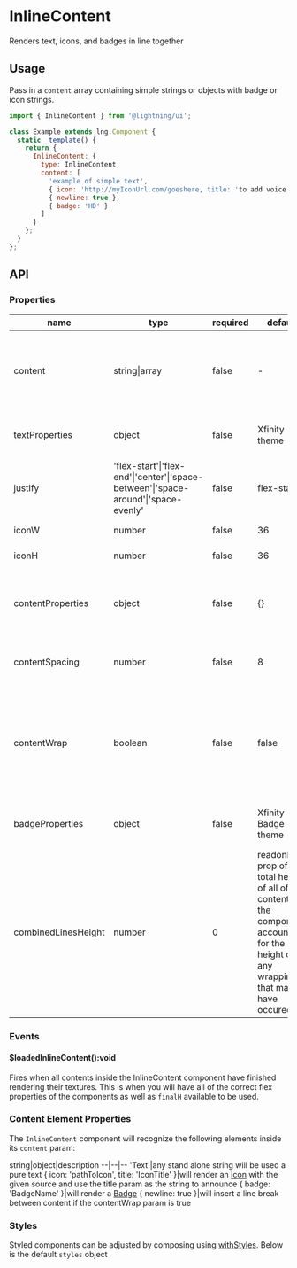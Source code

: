 
# InlineContent

Renders text, icons, and badges in line together

## Usage

Pass in a `content` array containing simple strings or objects with badge or icon strings.

```js
import { InlineContent } from '@lightning/ui';

class Example extends lng.Component {
  static _template() {
    return {
      InlineContent: {
        type: InlineContent,
        content: [
          'example of simple text',
          { icon: 'http://myIconUrl.com/goeshere, title: 'to add voice out content (essentially alt text)', color: '00ff00' },
          { newline: true },
          { badge: 'HD' }
        ]
      }
    };
  }
};
```

<Canvas>
  <Story id="layout-inlinecontent--basic" />
</Canvas>

## API

### Properties

name|type|required|default|description
--|--|--|--|--
content|string\|array|false|-|list of data to render inline, see [Content Element Properties](#content-element-properties) below
textProperties|object|false|Xfinity theme|font properties to apply to the title
justify|'flex-start'\|'flex-end'\|'center'\|'space-between'\|'space-around'\|'space-evenly'|false|flex-start|alignment of first line flexbox content
iconW|number|false|36|width of all icons
iconH|number|false|36|height of all icons
contentProperties|object|false|{}|object setting flexItem props on all content items
contentSpacing|number|false|8|padding between all content items
contentWrap|boolean|false|false|determines whether the containing flexbox should wrap the content onto the next line
badgeProperties|object|false|Xfinity Badge theme|styling to update the Badge component
combinedLinesHeight|number|0|readonly prop of the total height of all of the contents of the component, accounting for the height of any wrapping that may have occured

### Events

#### $loadedInlineContent():void

Fires when all contents inside the InlineContent component have finished rendering their textures. This is when you will have all of the correct flex properties of the components as well as `finalH` available to be used.

### Content Element Properties
The `InlineContent` component will recognize the following elements inside its `content` param:

string\|object|description
--|--|--
'Text'|any stand alone string will be used a pure text
{ icon: 'pathToIcon', title: 'IconTitle' }|will render an [Icon](/story/elements-icon--text) with the given source and use the title param as the string to announce
{ badge: 'BadgeName' }|will render a [Badge](/story/elements-badge--text)
{ newline: true }|will insert a line break between content if the contentWrap param is true

### Styles

Styled components can be adjusted by composing using [withStyles](?path=/docs/mixins-withstyles--basic). Below is the default `styles` object

<Theme theme={InlineContent.styles} />
